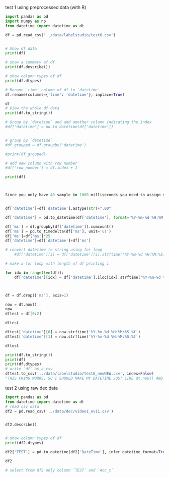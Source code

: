 

test 1 using preprocessed data (with R)
```python
import pandas as pd
import numpy as np
from datetime import datetime as dt

df = pd.read_csv('../data/labelstudio/test6.csv')


# Show df data
print(df)

# show a summary of df
print(df.describe())

# show column types of df
print(df.dtypes)

# Rename `time` column of df to `datetime`
df.rename(columns={'time': 'datetime'}, inplace=True)

df 
# View the whole df data
print(df.to_string())

# Group by `datetime` and add another column indicating the index
#df['datetime'] = pd.to_datetime(df['datetime'])


# group by `datetime`
#df_grouped = df.groupby('datetime')

#print(df_grouped)

# add new column with row number
#df['row_number'] = df.index + 1

print(df)



Since you only have 40 sample in 1000 milliseconds you need to assign your values to every 1000/40 =25 miliseconds


df['datetime']=df['datetime'].astype(str)+".00"

df['datetime'] = pd.to_datetime(df['datetime'], format='%Y-%m-%d %H:%M:%S.%f')

df['ms'] = df.groupby(df['datetime']).cumcount()
df['ms'] = pd.to_timedelta(df['ms'], unit='us')
df['ms']=df['ms']*25
df['datetime']=df['datetime']+df['ms']

# convert datetime to string using for loop
    #df['datetime'][i] = df['datetime'][i].strftime('%Y-%m-%d %H:%M:%S.%f')

# make a for loop with length of df printing i

for idx in range(len(df)):
    df['datetime'][idx] = df['datetime'].iloc[idx].strftime('%Y-%m-%d %H:%M:%S.%f')



df = df.drop(['ms'], axis=1)

now = dt.now()
now
dftest = df[0:2]

dftest

dftest['datetime'][0] = now.strftime('%Y-%m-%d %H:%M:%S.%f')
dftest['datetime'][1] = now.strftime('%Y-%m-%d %H:%M:%S.%f')

dftest

print(df.to_string())
print(df)
print(df.dtypes)
# write `df` as a csv
dftest.to_csv('../data/labelstudio/test6_newNEW.csv', index=False)
"THIS FKING WORKS, SO I SHOULD MAKE MY DATETIME JUST LIKE dt.now() AND IT WILL WORK"

```



test 2 using raw dec data
```python
import pandas as pd
from datetime import datetime as dt
# read csv data
df2 = pd.read_csv('../data/dec/video1_ov11.csv')


df2.describe()


# show column types of df
print(df2.dtypes)

df2['TEST'] = pd.to_datetime(df2['DateTime'], infer_datetime_format=True)

df2

# select from df2 only column `TEST` and `Acc_x`


```
